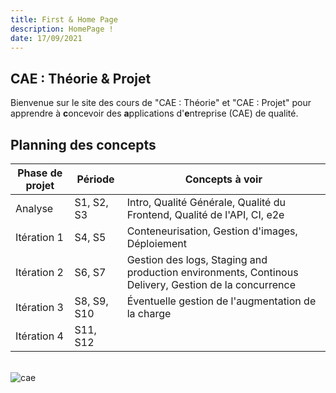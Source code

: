 ```yaml
---
title: First & Home Page
description: HomePage !
date: 17/09/2021
---
```

## CAE : Théorie & Projet

Bienvenue sur le site des cours de "CAE : Théorie" et "CAE : Projet" pour apprendre à **c**oncevoir des **a**pplications d'**e**ntreprise (CAE) de qualité.

## Planning des concepts


| Phase de projet      | Période      | Concepts à voir                         |
|----------------------|------------|----------------------------------|
| Analyse       | S1, S2, S3 | Intro, Qualité Générale, Qualité du Frontend, Qualité de l'API, CI, e2e        |
| Itération 1        | S4, S5 | Conteneurisation, Gestion d'images, Déploiement             |
| Itération 2            | S6, S7 | Gestion des logs, Staging and production environments, Continous Delivery, Gestion de la concurrence    |
| Itération 3 | S8, S9, S10 |  Éventuelle gestion de l'augmentation de la charge   |
| Itération 4              | S11, S12 |    |

<br/>

<Image src="/cae.png" alt="cae"  />






